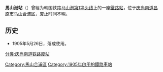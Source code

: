 {{unreferenced|time=2014-11-16T13:59:43+00:00}}
{{朝鮮半島車站資訊
|公司色 = black
|文字色 = 
|站名 = 馬山港站
|圖片 = 
|pxl = 
|圖片說明 =
|前一站 = [[新馬山站|新馬山]]
|前一站距離 = 
|後一站距離 = 
|後一站 = 
|所屬路線 = [[马山港第1埠头线|马山港第1埠头线]]
|距離 = 8.6
|起點站 = [[昌原站|昌原]]
|諺文 = 마산항역
|朝鮮漢字 = 馬山港驛
|文觀部式 =Masanhang-yeok 
|馬-賴式 =
|副站名 = 
|車站編號 = 
|停站路線數 = 
|所屬公司 = [[大韩民国铁道厅|大韩民国铁道厅]]
|所在地 =[[庆尚南道|庆尚南道]][[昌原市|昌原市]][[马山合浦区|马山合浦区]]
|車站構造 = 地面车站
|月台配置 = 
|啟用年月日 =1905年5月26日
|廢站年月日 =
|上下車人次 = 
|統計年度 = 
|轉車 = 
|備註 = 
|全寬備註 = 
}}

'''馬山港站'''（{{kor|諺=마산항역|漢=馬山港驛|羅=Masanhang yeok|f=y}}）曾經为韩国铁路[[马山港第1埠头线|马山港第1埠头线]]上的一座[[鐵路站|鐵路站]]，位于[[庆尚南道|庆尚南道]][[昌原市|昌原市]][[马山合浦区|马山合浦区]]，废止时间不明。

== 历史 ==
*1905年5月26日，落成使用。

{{马山港第1埠头线}}

[[分类:庆尚南道铁路废站|分类:庆尚南道铁路废站]]
[[Category:馬山合浦區|Category:馬山合浦區]]
[[Category:1905年啟用的鐵路車站|Category:1905年啟用的鐵路車站]]